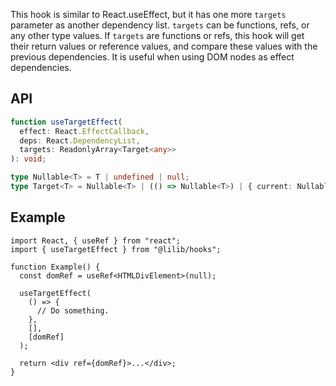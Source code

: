 This hook is similar to React.useEffect, but it has one more `targets` parameter as another dependency list. `targets` can be functions, refs, or any other type values. If `targets` are functions or refs, this hook will get their return values or reference values, and compare these values with the previous dependencies. It is useful when using DOM nodes as effect dependencies.

## API

```ts
function useTargetEffect(
  effect: React.EffectCallback,
  deps: React.DependencyList,
  targets: ReadonlyArray<Target<any>>
): void;

type Nullable<T> = T | undefined | null;
type Target<T> = Nullable<T> | (() => Nullable<T>) | { current: Nullable<T> };
```

## Example

```tsx
import React, { useRef } from "react";
import { useTargetEffect } from "@lilib/hooks";

function Example() {
  const domRef = useRef<HTMLDivElement>(null);

  useTargetEffect(
    () => {
      // Do something.
    },
    [],
    [domRef]
  );

  return <div ref={domRef}>...</div>;
}
```
